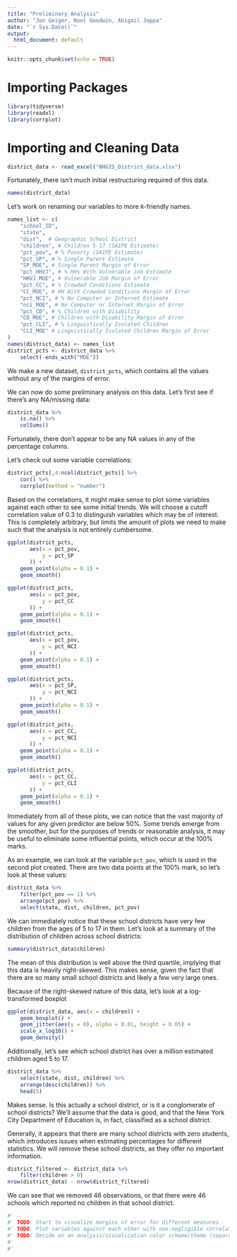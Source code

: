```yaml
---
title: "Preliminary Analysis"
author: "Jon Geiger, Noel Goodwin, Abigail Joppa"
date: "`r Sys.Date()`"
output:
  html_document: default
---
```


```r
knitr::opts_chunk$set(echo = TRUE)
```

# Importing Packages

```r
library(tidyverse)
library(readxl)
library(corrplot)
```

# Importing and Cleaning Data

```r
district_data <- read_excel("NHGIS_District_data.xlsx")
```

Fortunately, there isn't much initial restructuring required of this data. 

```r
names(district_data)
```

Let's work on renaming our variables to more `R`-friendly names. 

```r
names_list <- c(
    "school_ID", 
    "state", 
    "dist",  # Geographic School District 
    "children", # Children 5-17 (SAIPE Estimate)
    "pct_pov", # % Poverty (SAIPE Estimate)
    "pct_SP", # % Single Parent Estimate
    "SP_MOE", # Single Parent Margin of Error
    "pct_HHVJ", # % HHs With Vulnerable Job Estimate
    "HHVJ_MOE", # Vulnerable Job Margin of Error
    "pct_CC", # % Crowded Conditions Estimate
    "CC_MOE", # HH With Crowded Conditions Margin of Error
    "pct_NCI", # % No Computer or Internet Estimate
    "nci_MOE", # No Computer or Internet Margin of Error
    "pct_CD", # % Children with Disability
    "CD_MOE", # Children with Disability Margin of Error
    "pct_CLI", # % Linguistically Isolated Children
    "CLI_MOE" # Linguistically Isolated Children Margin of Error
)
names(district_data) <- names_list
district_pcts <- district_data %>%
    select(-ends_with("MOE")) 
```

We make a new dataset, `district_pcts`, which contains all the values without any of the margins of error. 

We can now do some preliminary analysis on this data. Let's first see if there's any NA/missing data:

```r
district_data %>% 
    is.na() %>% 
    colSums()
```

Fortunately, there don't appear to be any NA values in any of the percentage columns. 

Let's check out some variable correlations: 

```r
district_pcts[,4:ncol(district_pcts)] %>% 
    cor() %>%
    corrplot(method = "number")
```
Based on the correlations, it might make sense to plot some variables against each other to see some initial trends. We will choose a cutoff correlation value of 0.3 to distinguish variables which may be of interest. This is completely arbitrary, but limits the amount of plots we need to make such that the analysis is not entirely cumbersome. 

```r
ggplot(district_pcts,
       aes(x = pct_pov, 
           y = pct_SP
       )) + 
    geom_point(alpha = 0.1) + 
    geom_smooth()

ggplot(district_pcts,
       aes(x = pct_pov, 
           y = pct_CC
       )) + 
    geom_point(alpha = 0.1) + 
    geom_smooth()

ggplot(district_pcts,
       aes(x = pct_pov, 
           y = pct_NCI
       )) + 
    geom_point(alpha = 0.1) + 
    geom_smooth()

ggplot(district_pcts,
       aes(x = pct_SP, 
           y = pct_NCI
       )) + 
    geom_point(alpha = 0.1) + 
    geom_smooth()

ggplot(district_pcts,
       aes(x = pct_CC, 
           y = pct_NCI
       )) + 
    geom_point(alpha = 0.1) + 
    geom_smooth()

ggplot(district_pcts,
       aes(x = pct_CC, 
           y = pct_CLI
       )) + 
    geom_point(alpha = 0.1) + 
    geom_smooth()
```

Immediately from all of these plots, we can notice that the vast majority of values for any given predictor are below 50%. Some trends emerge from the smoother, but for the purposes of trends or reasonable analysis, it may be useful to eliminate some influential points, which occur at the 100% marks. 

As an example, we can look at the variable `pct_pov`, which is used in the second plot created. There are two data points at the 100% mark, so let's look at these values: 
```r
district_data %>% 
    filter(pct_pov == 1) %>% 
    arrange(pct_pov) %>%
    select(state, dist, children, pct_pov)
```
We can immediately notice that these school districts have very few children from the ages of 5 to 17 in them. Let's look at a summary of the distribution of children across school districts: 
```r
summary(district_data$children)
```
The mean of this distribution is well above the third quartile, implying that this data is heavily right-skewed. This makes sense, given the fact that there are so many small school districts and likely a few very large ones. 

Because of the right-skewed nature of this data, let's look at a log-transformed boxplot

```r
ggplot(district_data, aes(x = children)) + 
    geom_boxplot() + 
    geom_jitter(aes(y = 0), alpha = 0.01, height = 0.05) + 
    scale_x_log10() + 
    geom_density()
```

Additionally, let's see which school district has over a million estimated children aged 5 to 17. 
```r
district_data %>% 
    select(state, dist, children) %>%
    arrange(desc(children)) %>%
    head(5)
```
Makes sense. Is this actually a school district, or is it a conglomerate of school districts? We'll assume that the data is good, and that the New York City Department of Education is, in fact, classified as a school district. 

Generally, it appears that there are many school districts with zero students, which introduces issues when estimating percentages for different statistics. We will remove these school districts, as they offer no important information. 
```r
district_filtered <- district_data %>%
    filter(children > 0)
nrow(district_data) - nrow(district_filtered)
```
We can see that we removed 46 observations, or that there were 46 schools which reported no children in that school district. 



```r
#' 
#' TODO: Start to visualize margins of error for different measures
#' TODO: Plot variables against each other with non-negligible correlations
#' TODO: Decide on an analysis/visualization color scheme/theme (separate file)
#' 
#' 
```

